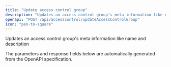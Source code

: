 ```yaml
---
title: "Update access control group"
description: "Updates an access control group's meta information like name and description"
openapi: "POST /api/accesscontrol/updateAccessControlGroup"
icon: "pen-to-square"
---
```


Updates an access control group's meta information like name and description

<Note>
The parameters and response fields below are automatically generated from the OpenAPI specification.
</Note>
